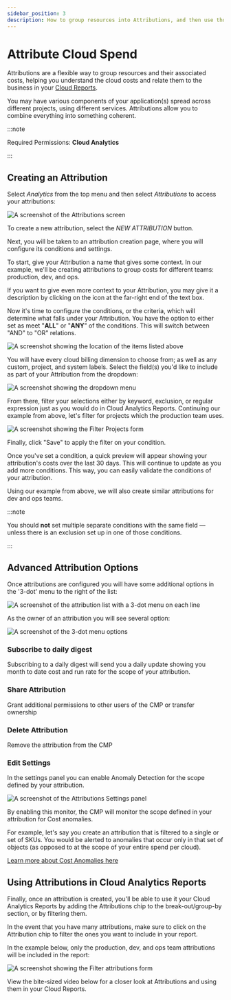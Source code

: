 ```yaml
---
sidebar_position: 3
description: How to group resources into Attributions, and then use those Attributions in your Cloud Reports.
---
```


# Attribute Cloud Spend

Attributions are a flexible way to group resources and their associated costs, helping you understand the cloud costs and relate them to the business in your [Cloud Reports](https://help.doit-intl.com/cloud-analytics/create-cloud-report).

You may have various components of your application(s) spread across different projects, using different services. Attributions allow you to combine everything into something coherent.

:::note

Required Permissions: **Cloud Analytics**

:::

## Creating an Attribution

Select _Analytics_ from the top menu and then select _Attributions_ to access your attributions:

![A screenshot of the Attributions screen](../assets/png/cmp-attributions-screen.png)

To create a new attribution, select the _NEW ATTRIBUTION_ button.

Next, you will be taken to an attribution creation page, where you will configure its conditions and settings.

To start, give your Attribution a name that gives some context. In our example, we'll be creating attributions to group costs for different teams: production, dev, and ops.

If you want to give even more context to your Attribution, you may give it a description by clicking on the icon at the far-right end of the text box.

Now it's time to configure the conditions, or the criteria, which will determine what falls under your Attribution. You have the option to either set as meet "**ALL**" or "**ANY**" of the conditions. This will switch between "AND" to "OR" relations.

![A screenshot showing the location of the items listed above](../assets/png/cmp-all-any.png)

You will have every cloud billing dimension to choose from; as well as any custom, project, and system labels. Select the field(s) you'd like to include as part of your Attribution from the dropdown:

![A screenshot showing the dropdown menu](../assets/png/cmp-attributions.png)

From there, filter your selections either by keyword, exclusion, or regular expression just as you would do in Cloud Analytics Reports. Continuing our example from above, let's filter for projects which the production team uses.

![A screenshot showing the Filter Projects form](../assets/png/cmp-filter-projects-form.png)

Finally, click "Save" to apply the filter on your condition.

Once you've set a condition, a quick preview will appear showing your attribution's costs over the last 30 days. This will continue to update as you add more conditions. This way, you can easily validate the conditions of your attribution.

Using our example from above, we will also create similar attributions for dev and ops teams.

:::note

You should **not** set multiple separate conditions with the same field &mdash; unless there is an exclusion set up in one of those conditions.

:::

## Advanced Attribution Options

Once attributions are configured you will have some additional options in the '3-dot' menu to the right of the list:

![A screenshot of the attribution list with a 3-dot menu on each line](../assets/png/cmp-attribution-list-menu.png)

As the owner of an attribution you will see several option:

![A screenshot of the 3-dot menu options](../assets/png/cmp-attribution-list-menu-options.png)

### Subscribe to daily digest

Subscribing to a daily digest will send you a daily update showing you month to date cost and run rate for the scope of your attribution.

### Share Attribution

Grant additional permissions to other users of the CMP or transfer ownership

### Delete Attribution

Remove the attribution from the CMP

### Edit Settings

In the settings panel you can enable Anomaly Detection for the scope defined by your attribution.

![A screenshot of the Attributions Settings panel](../assets/png/cmp-attributions-settings.png)

By enabling this monitor, the CMP will monitor the scope defined in your attribution for Cost anomalies.

For example, let's say you create an attribution that is filtered to a single or set of SKUs. You would be alerted to anomalies that occur only in that set of objects (as opposed to at the scope of your entire spend per cloud).

[Learn more about Cost Anomalies here](../anomaly-detection/cloud-anomalies.mdx)

## Using Attributions in Cloud Analytics Reports

Finally, once an attribution is created, you'll be able to use it your Cloud Analytics Reports by adding the Attributions chip to the break-out/group-by section, or by filtering them.

In the event that you have many attributions, make sure to click on the Attribution chip to filter the ones you want to include in your report.

In the example below, only the production, dev, and ops team attributions will be included in the report:

![A screenshot showing the Filter attributions form](../assets/png/cmp-filter-attributions-form.png)

View the bite-sized video below for a closer look at Attributions and using them in your Cloud Reports.


<LoomEmbed id="8d36dbd796c84d51a26b3f836226c883" />

